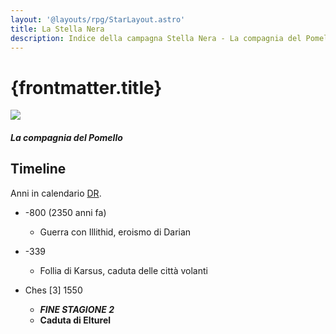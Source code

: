 ```yaml
---
layout: '@layouts/rpg/StarLayout.astro'
title: La Stella Nera
description: Indice della campagna Stella Nera - La compagnia del Pomello
---
```


# {frontmatter.title}

![](https://i.imgur.com/z7FdwdU.jpg)

##### La compagnia del Pomello

<CampaignIndex />

## Timeline

Anni in calendario [DR](https://forgottenrealms.fandom.com/wiki/Marking_the_years).

* -800 (2350 anni fa)
	- Guerra con Illithid, eroismo di Darian

* -339
	- Follia di Karsus, caduta delle città volanti

* Ches [3] 1550
	- ***FINE STAGIONE 2***
	- **Caduta di Elturel**